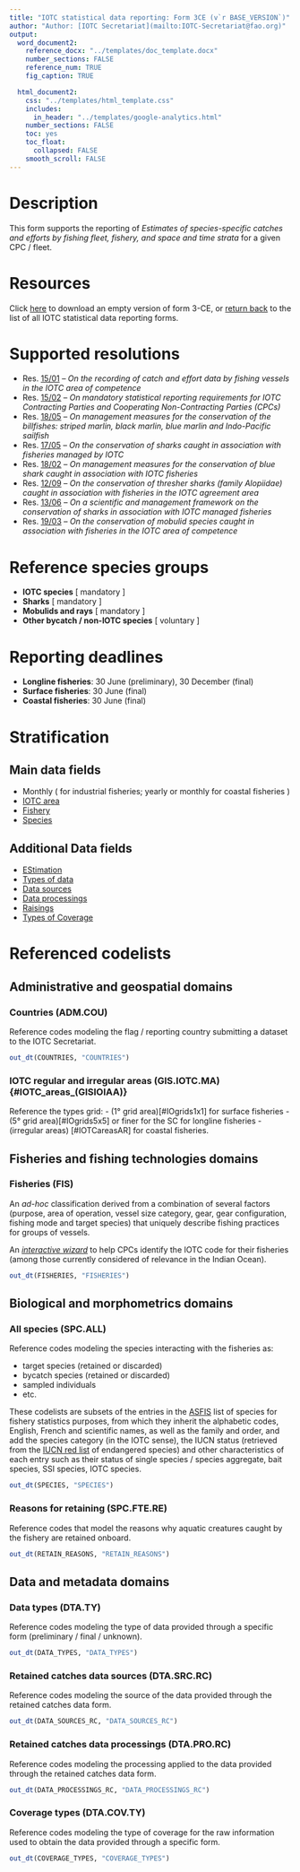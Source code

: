 ```yaml
---
title: "IOTC statistical data reporting: Form 3CE (v`r BASE_VERSION`)"
author: "Author: [IOTC Secretariat](mailto:IOTC-Secretariat@fao.org)" 
output:
  word_document2:
    reference_docx: "../templates/doc_template.docx"
    number_sections: FALSE
    reference_num: TRUE
    fig_caption: TRUE

  html_document2:
    css: "../templates/html_template.css"
    includes: 
      in_header: "../templates/google-analytics.html"
    number_sections: FALSE
    toc: yes
    toc_float:
      collapsed: FALSE
    smooth_scroll: FALSE
---
```

  
# Description
  
This form supports the reporting of *Estimates of species-specific catches and efforts by fishing fleet, fishery, and space and time strata* for a given CPC / fleet.

# Resources

Click [here](https://data.iotc.org/reference/latest/forms/Form-3CE.xlsx) to download an empty version of form 3-CE, or [return back](..) to the list of all IOTC statistical data reporting forms.

# Supported resolutions

- Res. [15/01](https://www.iotc.org/cmm/resolution-1501-recording-catch-and-effort-data-fishing-vessels-iotc-area-competence) -- _On the recording of catch and effort data by fishing vessels in the IOTC area of competence_
- Res. [15/02](https://www.iotc.org/cmm/resolution-1502-mandatory-statistical-reporting-requirements-iotc-contracting-parties-and) -- _On mandatory statistical reporting requirements for IOTC Contracting Parties and Cooperating Non-Contracting Parties (CPCs)_
- Res. [18/05](https://www.iotc.org/cmm/resolution-1805-management-measures-conservation-billfishes-striped-marlin-black-marlin-blue) -- _On management measures for the conservation of the billfishes: striped marlin, black marlin, blue marlin and Indo-Pacific sailfish_
- Res. [17/05](https://www.iotc.org/cmm/resolution-1705-conservation-sharks-caught-association-fisheries-managed-iotc) -- _On the conservation of sharks caught in association with fisheries managed by IOTC_
- Res. [18/02](https://iotc.org/cmm/resolution-1802-management-measures-conservation-blue-shark-caught-association-iotc-fisheries) -- _On management measures for the conservation of blue shark caught in association with IOTC fisheries_
- Res. [12/09](https://iotc.org/cmm/resolution-1209-conservation-thresher-sharks-family-alopiidae-caught-association-fisheries-iotc) -- _On the conservation of thresher sharks (family Alopiidae) caught in association with fisheries in the IOTC agreement area_
- Res. [13/06](https://iotc.org/cmm/resolution-1306-scientific-and-management-framework-conservation-sharks-species-caught) -- _On a scientific and management framework on the conservation of sharks in association with IOTC managed fisheries_
- Res. [19/03](https://iotc.org/cmm/resolution-1903-conservation-mobulid-rays-caught-association-fisheries-iotc-area-competence) -- _On the conservation of mobulid species caught in association with fisheries in the IOTC area of competence_

# Reference species groups

-   **IOTC species** [ mandatory ]
-   **Sharks** [ mandatory ]
-   **Mobulids and rays** [ mandatory ]
-   **Other bycatch / non-IOTC species** [ voluntary ]

# Reporting deadlines

-   **Longline fisheries**: 30 June (preliminary), 30 December (final)
-   **Surface fisheries**: 30 June (final)
-   **Coastal fisheries**: 30 June (final)

# Stratification

## Main data fields

-   Monthly ( for industrial fisheries; yearly or monthly for coastal fisheries )
-   [IOTC area](#IOTCgridsCESF)
-   [Fishery](#fisheries)
-   [Species](#allSpecies)

## Additional Data fields

-   [EStimation](#estimations)
-   [Types of data](#types)
-   [Data sources](#sourcesCE)
-   [Data processings](#processingsCE)
-   [Raisings](#raisings)
-   [Types of Coverage](#coverageTypes)


# Referenced codelists

## Administrative and geospatial domains

### Countries (ADM.COU) {#countries}

Reference codes modeling the flag / reporting country submitting a dataset to the IOTC Secretariat.

```r
out_dt(COUNTRIES, "COUNTRIES")
```

### IOTC regular and irregular areas (GIS.IOTC.MA) {#IOTC_areas_(GISIOIAA)}

Reference the types grid:
-  (1° grid area)[#IOgrids1x1] for surface fisheries
-  (5° grid area)[#IOgrids5x5] or finer for the SC for longline fisheries
-  (irregular areas) [#IOTCareasAR] for coastal fisheries.

## Fisheries and fishing technologies domains

### Fisheries (FIS) {#fisheries}

An *ad-hoc* classification derived from a combination of several factors (purpose, area of operation, vessel size category, gear, gear configuration, fishing mode and target species) that uniquely describe fishing practices for groups of vessels.

An [*interactive wizard*](https://data.iotc.org/fisheries/wizard) to help CPCs identify the IOTC code for their fisheries (among those currently considered of relevance in the Indian Ocean).

```r
out_dt(FISHERIES, "FISHERIES")
```

## Biological and morphometrics domains

### All species (SPC.ALL) {#allSpecies}

Reference codes modeling the species interacting with the fisheries as:

-   target species (retained or discarded)
-   bycatch species (retained or discarded)
-   sampled individuals
-   etc.

These codelists are subsets of the entries in the [ASFIS](https://www.fao.org/fishery/en/collection/asfis/en) list of species for fishery statistics purposes, from which they inherit the alphabetic codes, English, French and scientific names, as well as the family and order, and add the species category (in the IOTC sense), the IUCN status (retrieved from the [IUCN red list](https://www.iucnredlist.org) of endangered species) and other characteristics of each entry such as their status of single species / species aggregate, bait species, SSI species, IOTC species.

```r
out_dt(SPECIES, "SPECIES")
```

### Reasons for retaining (SPC.FTE.RE) {#retainReasons}

Reference codes that model the reasons why aquatic creatures caught by the fishery are retained onboard.

```r
out_dt(RETAIN_REASONS, "RETAIN_REASONS")
```

## Data and metadata domains

### Data types (DTA.TY) {#dataTypes}

Reference codes modeling the type of data provided through a specific form (preliminary / final / unknown).

```r
out_dt(DATA_TYPES, "DATA_TYPES")
```

### Retained catches data sources (DTA.SRC.RC) {#dataSourcesRC}

Reference codes modeling the source of the data provided through the retained catches data form.

```r
out_dt(DATA_SOURCES_RC, "DATA_SOURCES_RC")
```

### Retained catches data processings (DTA.PRO.RC) {#dataProcessingsRC}

Reference codes modeling the processing applied to the data provided through the retained catches data form.

```r
out_dt(DATA_PROCESSINGS_RC, "DATA_PROCESSINGS_RC")
```

### Coverage types (DTA.COV.TY) {#coverageTypes}

Reference codes modeling the type of coverage for the raw information used to obtain the data provided through a specific form.

```r
out_dt(COVERAGE_TYPES, "COVERAGE_TYPES")
```

